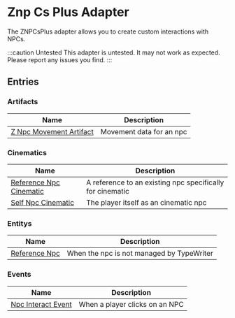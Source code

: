 # Znp Cs Plus Adapter

The ZNPCsPlus adapter allows you to create custom interactions with NPCs.

:::caution Untested
This adapter is untested. It may not work as expected. Please report any issues you find.
:::

## Entries

### Artifacts

| Name | Description |
| ---- | ----------- |
| [Z Npc Movement Artifact](ZNPCsPlusAdapter/entries/artifact/znpc_movement_artifact) | Movement data for an npc |

### Cinematics

| Name | Description |
| ---- | ----------- |
| [Reference Npc Cinematic](ZNPCsPlusAdapter/entries/cinematic/znpc_reference_npc_cinematic) | A reference to an existing npc specifically for cinematic |
| [Self Npc Cinematic](ZNPCsPlusAdapter/entries/cinematic/znpc_self_npc_cinematic) | The player itself as an cinematic npc |

### Entitys

| Name | Description |
| ---- | ----------- |
| [Reference Npc](ZNPCsPlusAdapter/entries/entity/znpc_reference_npc) | When the npc is not managed by TypeWriter |

### Events

| Name | Description |
| ---- | ----------- |
| [Npc Interact Event](ZNPCsPlusAdapter/entries/event/znpc_on_npc_interact) | When a player clicks on an NPC |

